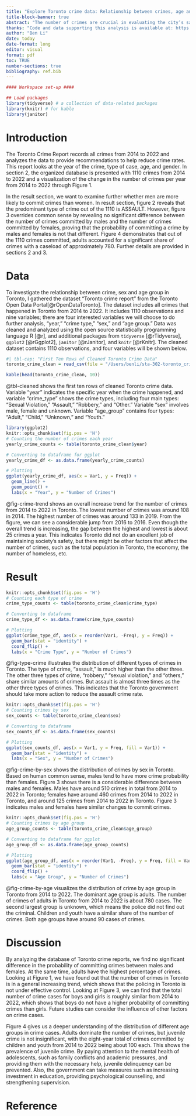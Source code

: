 ```yaml
---
title: "Explore Toronto crime data: Relationship between crimes, age and sex in Toronto crime statistics"
title-block-banner: true
abstract: "The number of crimes are crucial in evaluating the city’s safety in Toronto. This report aims to examine the Toronto crime report data from 2014 to 2022, including interested variables: year, crime type, sex, and age. By exploring the trend for the number of crimes in Toronto, it shows an increasing trend overall. With further analysis to find out the relationship between the number of times and age and sex, we find men and women have a similar probability of committing crimes, and adults commit the dominant crimes."
thanks: "Code and data supporting this analysis is available at: https://github.com/UofT-DailinLi/sta-302-assignemnt-1.git"
author: "Ben Li"
date: today
date-format: long
editor: visual
format: pdf
toc: TRUE
number-sections: true
bibliography: ref.bib
---
```


```r

#### Workspace set-up ####

## Load packages
library(tidyverse) # a collection of data-related packages
library(knitr) # for kable
library(janitor)

```

\newpage

# Introduction

The Toronto Crime Report records all crimes from 2014 to 2022 and analyzes the data to provide recommendations to help reduce crime rates. This report looks at the year of the crime, type of case, age, and gender. In section 2, the organized database is presented with 1110 crimes from 2014 to 2022 and a visualization of the change in the number of crimes per year from 2014 to 2022 through Figure 1. 

In the result section, we want to examine further whether men are more likely to commit crimes than women. In result section, figure 2 reveals that the predominant type of crime out of the 1110 is ASSAULT. However, figure 3 overrides common sense by revealing no significant difference between the number of crimes committed by males and the number of crimes committed by females, proving that the probability of committing a crime by males and females is not that different. Figure 4 demonstrates that out of the 1110 crimes committed, adults accounted for a significant share of crimes with a caseload of approximately 780. Further details are provided in sections 2 and 3.

# Data
To investigate the relationship between crime, sex and age group in Toronto, I gathered the dataset “Toronto crime report” from the Toronto Open Data Portal[@rOpenDataToronto]. The dataset includes all crimes that happened in Toronto from 2014 to 2022. It includes 1110 observations and nine variables; there are four interested variables we will choose to do further analysis, “year,” “crime type,” “sex,” and “age group.” Data was cleaned and analyzed using the open source statistically programming language R [@r], and additional packages from `tidyverse` [@rTidyverse], `ggplot2` [@rGgplot2], `janitor` [@rJanitor], and `knitr` [@rKnitr]. The cleaned dataset contains 1110 observations, and four variables will be shown below.

```r
#| tbl-cap: "First Ten Rows of Cleaned Toronto Crime Data"
toronto_crime_clean = read_csv(file = "/Users/benli/sta-302-toronto_crime-report/inputs/data/toronto_crime_clean.csv", show_col_types = FALSE)

kable(head(toronto_crime_clean, 10))

```

@tbl-cleaned shows the first ten rows of cleaned Toronto crime data. Variable "year" indicates the specific year when the crime happened, and variable "crime_type" shows the crime types, including four main types: "Sexual Violation," "Assault," "Robbery," and "Other." Variable "sex" involves male, female and unknown. Variable "age_group" contains four types: "Adult," "Child," "Unknown," and "Youth."

```r
library(ggplot2)
knitr::opts_chunk$set(fig.pos = 'H')
# Counting the number of crimes each year
yearly_crime_counts <- table(toronto_crime_clean$year)

# Converting to dataframe for ggplot
yearly_crime_df <- as.data.frame(yearly_crime_counts)

# Plotting
ggplot(yearly_crime_df, aes(x = Var1, y = Freq)) +
  geom_line() +
  geom_point() +
  labs(x = "Year", y = "Number of Crimes")

```

@fig-crime-trend shows an overall increase trend for the number of crimes from 2014 to 2022 in Toronto. The lowest number of crimes was around 108 in 2014. The highest number of crimes was around 133 in 2019. From the figure, we can see a considerable jump from 2016 to 2016. Even though the overall trend is increasing, the gap between the highest and lowest is about 25 crimes a year. This indicates Toronto did not do an excellent job of maintaining society's safety, but there might be other factors that affect the number of crimes, such as the total population in Toronto, the economy, the number of homeless, etc.

# Result

```r
knitr::opts_chunk$set(fig.pos = 'H')
# Counting each type of crime
crime_type_counts <- table(toronto_crime_clean$crime_type)

# Converting to dataframe
crime_type_df <- as.data.frame(crime_type_counts)

# Plotting
ggplot(crime_type_df, aes(x = reorder(Var1, -Freq), y = Freq)) +
  geom_bar(stat = "identity") +
  coord_flip() +
  labs(x = "Crime Type", y = "Number of Crimes")

```


@fig-type-crime illustrates the distribution of different types of crimes in Toronto. The type of crime, "assault," is much higher than the other three. The other three types of crime, "robbery," "sexual violation," and "others," share similar amounts of crimes. But assault is almost three times as the other three types of crimes. This indicates that the Toronto government should take more action to reduce the assault crime rate.




```r
knitr::opts_chunk$set(fig.pos = 'H')
# Counting crimes by sex
sex_counts <- table(toronto_crime_clean$sex)

# Converting to dataframe
sex_counts_df <- as.data.frame(sex_counts)

# Plotting
ggplot(sex_counts_df, aes(x = Var1, y = Freq, fill = Var1)) +
  geom_bar(stat = "identity") +
  labs(x = "Sex", y = "Number of Crimes")

```




@fig-crime-by-sex shows the distribution of crimes by sex in Toronto. Based on human common sense, males tend to have more crime probability than females. Figure 3 shows there is a considerable difference between males and females. Males have around 510 crimes in total from 2014 to 2022 in Toronto; females have around 460 crimes from 2014 to 2022 in Toronto, and around 125 crimes from 2014 to 2022 in Toronto. Figure 3 indicates males and females have similar changes to commit crimes.

```r
knitr::opts_chunk$set(fig.pos = 'H')
# Counting crimes by age group
age_group_counts <- table(toronto_crime_clean$age_group)

# Converting to dataframe for ggplot
age_group_df <- as.data.frame(age_group_counts)

# Plotting
ggplot(age_group_df, aes(x = reorder(Var1, -Freq), y = Freq, fill = Var1)) +
  geom_bar(stat = "identity") +
  coord_flip() +
  labs(x = "Age Group", y = "Number of Crimes")
```

@fig-crime-by-age visualizes the distribution of crime by age group in Toronto from 2014 to 2022. The dominant age group is adults. The number of crimes of adults in Toronto from 2014 to 2022 is about 780 cases. The second largest group is unknown, which means the police did not find out the criminal. Children and youth have a similar share of the number of crimes. Both age groups have around 90 cases of crimes.

# Discussion
By analyzing the database of Toronto crime reports, we find no significant difference in the probability of committing crimes between males and females. At the same time, adults have the highest percentage of crimes. Looking at Figure 1, we have found out that the number of crimes in Toronto is in a general increasing trend, which shows that the policing in Toronto is not under effective control. Looking at Figure 3, we can find that the total number of crime cases for boys and girls is roughly similar from 2014 to 2022, which shows that boys do not have a higher probability of committing crimes than girls. Future studies can consider the influence of other factors on crime cases.

Figure 4 gives us a deeper understanding of the distribution of different age groups in crime cases. Adults dominate the number of crimes, but juvenile crime is not insignificant, with the eight-year total of crimes committed by children and youth from 2014 to 2022 being about 100 each. This shows the prevalence of juvenile crime. By paying attention to the mental health of adolescents, such as family conflicts and academic pressures, and providing them with the necessary help, juvenile delinquency can be prevented. Also, the government can take measures such as increasing investment in education, providing psychological counselling, and strengthening supervision.

# Reference
